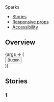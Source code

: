 
<Meta title="Components/Sparks" component={Sparks} />

<PageHeader>Sparks</PageHeader>

- [Stories](#stories)
- [Responsive props](#responsive-props)
- [Accessibility](#accessibility)

## Overview

<Canvas>
  <Story name="Default">
    {args => (
      <div style={{width: 300}}>
        <Sparks {...args}>
          <Button variant="solid-indigo" size="m">
            Button
          </Button>
        </Sparks>
      </div>
    )}
  </Story>
</Canvas>

<ArgsTable story="Default" />

## Stories

### 1
